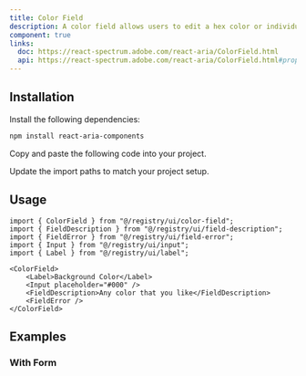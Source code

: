 ```yaml
---
title: Color Field
description: A color field allows users to edit a hex color or individual color channel value.
component: true
links:
  doc: https://react-spectrum.adobe.com/react-aria/ColorField.html
  api: https://react-spectrum.adobe.com/react-aria/ColorField.html#props
---
```


<ComponentPreview name="color-field-demo" />

## Installation

<Steps>

<Step>Install the following dependencies:</Step>

```bash
npm install react-aria-components
```

<Step>Copy and paste the following code into your project.</Step>

<ComponentSource name="color-field" />

<Step>Update the import paths to match your project setup.</Step>

</Steps>

## Usage

```tsx
import { ColorField } from "@/registry/ui/color-field";
import { FieldDescription } from "@/registry/ui/field-description";
import { FieldError } from "@/registry/ui/field-error";
import { Input } from "@/registry/ui/input";
import { Label } from "@/registry/ui/label";
```

```tsx
<ColorField>
    <Label>Background Color</Label>
    <Input placeholder="#000" />
    <FieldDescription>Any color that you like</FieldDescription>
    <FieldError />
</ColorField>
```

## Examples

### With Form

<ComponentPreview name="color-field-with-form-demo" />
